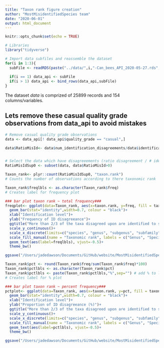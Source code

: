 ```yaml
---
title: "Taxon rank figure creation"
author: "MostMisidentifiedSpecies team"
date: "2020-06-01"
output: html_document
---
```


```r
knitr::opts_chunk$set(echo = TRUE)
```

```r

# Libraries
library("tidyverse")

# Import data subfiles and reassemble the dataset
for(i in 1:3){
  subFile <- readRDS(paste("../data/",i,"-Can_bees_API_2020-05-27.rds",sep = ""))
  
  if(i == 1) data_api <- subFile
  if(i > 1) data_api <- bind_rows(data_api,subFile)
}

```

The dataset *data* is comprized of 25899 records and 154 columns/variables.


## Lets remove these casual quality grade observations from data_api to avoid mistakes

```r

# Remove casual quality grade observations
data <- data_api[! data_api$quality_grade == "casual",]

```




```r

data$RatioMisId<- data$num_identification_disagreements/data$identifications_count


# Select the data which have disagreeements (ratio disagreement / # identification > 0)
RatioMisIdSup0 <- subset(data, data$RatioMisId>0)

```

```r

Taxon_rank<- plyr::count(RatioMisIdSup0, "taxon.rank")
# Counts the number of observations according to there taxonomic rank

Taxon_rank$freqlbls <- as.character(Taxon_rank$freq)
# Creates label for frequency plot

### bar plot taxon rank ~ total frequency###
freqplot<- ggplot(data=Taxon_rank, aes(x=taxon.rank, y=freq, fill = taxon.rank))+
  geom_bar(stat="identity",width=0.7, colour = "black")+
  xlab("Identification level")+
  ylab("Frequency of ID disagreeance")+
  ggtitle("More than 2/3 of the taxa disagreed upon are identified to species level")+
  scale_y_continuous()+
  scale_x_discrete(limits=c("species", "genus", "subgenus", "subfamily", "tribe"), labels = c("Species", "Genus", "Subgenus", "Subfamily", "Tribe"))+
  scale_fill_manual(name = "Taxonomic rank", labels = c("Genus", "Species", "Subfamily", "Subgenus", "Tribe"), values = c('#e66101','#fdb863','#f7f7f7','#b2abd2','#5e3c99'))+
  geom_text(aes(label=freqlbls), vjust=-0.5)+
  theme_bw()

ggsave("/Users/jadedawson/Documents/GitHub/website/MostMisidentifiedSpecies/Figures/freqMisID~taxonrank.pdf", plot = freqplot, device = "pdf")

Taxon_rank$pct <- round(Taxon_rank$freq/sum(Taxon_rank$freq)*100)
Taxon_rank$pctlbls <- as.character(Taxon_rank$pct)
Taxon_rank$pctlbls <- paste(Taxon_rank$pctlbls,"%",sep="") # add % to labels
# Creates label for % plot

### bar plot taxon rank ~ percent frequency###
pctplot<- ggplot(data=Taxon_rank, aes(x=taxon.rank, y=pct, fill = taxon.rank))+
  geom_bar(stat="identity",width=0.7, colour = "black")+
  xlab("Identification level")+
  ylab("Proportion of ID disagreeance (%)")+
  ggtitle("More than 2/3 of the taxa disagreed upon are identified to species level")+
  scale_y_continuous()+
  scale_x_discrete(limits=c("species", "genus", "subgenus", "subfamily", "tribe"), labels = c("Species", "Genus", "Subgenus", "Subfamily", "Tribe"))+
  scale_fill_manual(name = "Taxonomic rank", labels = c("Genus", "Species", "Subfamily", "Subgenus", "Tribe"), values = c('#e66101','#fdb863','#f7f7f7','#b2abd2','#5e3c99'))+
  geom_text(aes(label=pctlbls), vjust=-0.5)+
  theme_bw()

ggsave("/Users/jadedawson/Documents/GitHub/website/MostMisidentifiedSpecies/Figures/pctMisID~taxonrank.pdf", plot = pctplot, device = "pdf")

```